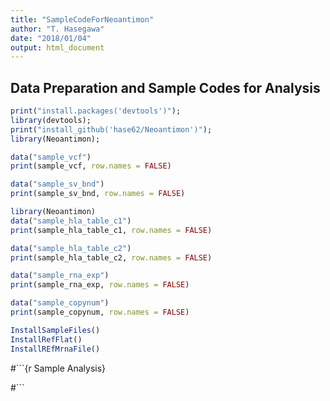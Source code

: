 ```yaml
---
title: "SampleCodeForNeoantimon"
author: "T. Hasegawa"
date: "2018/01/04"
output: html_document
---
```


<!--
%\VignetteEngine{knitr::knitr}
%\VignetteIndexEntry{Sample Code to Use Neoantimon}
-->

## Data Preparation and Sample Codes for Analysis
```r
print("install.packages('devtools')");
library(devtools);
print("install_github('hase62/Neoantimon')");
library(Neoantimon);
```

```r
data("sample_vcf")
print(sample_vcf, row.names = FALSE)
```

```r
data("sample_sv_bnd")
print(sample_sv_bnd, row.names = FALSE)
```

```r
library(Neoantimon)
data("sample_hla_table_c1")
print(sample_hla_table_c1, row.names = FALSE)
```

```r
data("sample_hla_table_c2")
print(sample_hla_table_c2, row.names = FALSE)
```

```r
data("sample_rna_exp")
print(sample_rna_exp, row.names = FALSE)
```

```r
data("sample_copynum")
print(sample_copynum, row.names = FALSE)
```

```r
InstallSampleFiles()
InstallRefFlat()
InstallREfMrnaFile()
```

#```{r Sample Analysis}

#```



